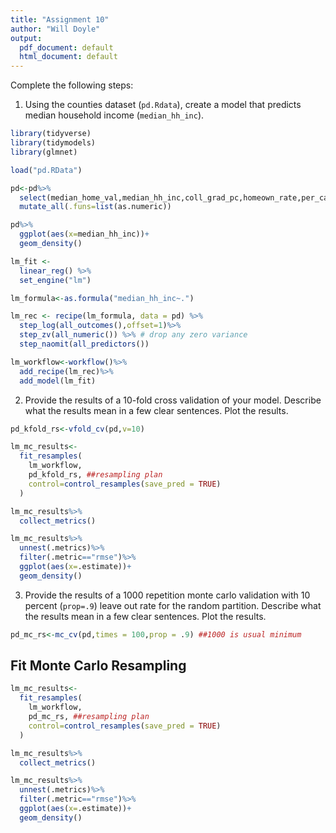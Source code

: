 ---
title: "Assignment 10"
author: "Will Doyle"
output:
  pdf_document: default
  html_document: default
---

Complete the following steps:

1. Using the counties dataset (`pd.Rdata`), create a model that predicts median household income (`median_hh_inc`).
```{r}
library(tidyverse)
library(tidymodels)
library(glmnet)
```

```{r}
load("pd.RData")

pd<-pd%>%
  select(median_home_val,median_hh_inc,coll_grad_pc,homeown_rate,per_capita_inc,pop65p,retail_percap)%>%
  mutate_all(.funs=list(as.numeric))
```

```{r}
pd%>%
  ggplot(aes(x=median_hh_inc))+
  geom_density()

```

```{r}
lm_fit <- 
  linear_reg() %>% 
  set_engine("lm")
```

```{r}
lm_formula<-as.formula("median_hh_inc~.")
```

```{r}
lm_rec <- recipe(lm_formula, data = pd) %>%
  step_log(all_outcomes(),offset=1)%>%
  step_zv(all_numeric()) %>% # drop any zero variance
  step_naomit(all_predictors())
```

```{r}
lm_workflow<-workflow()%>%
  add_recipe(lm_rec)%>%
  add_model(lm_fit)
```


2. Provide the results of a 10-fold cross validation of your model. Describe what the results mean in a few clear sentences. Plot the results. 

```{r}
pd_kfold_rs<-vfold_cv(pd,v=10)
```

```{r}
lm_mc_results<-
  fit_resamples(
    lm_workflow,
    pd_kfold_rs, ##resampling plan
    control=control_resamples(save_pred = TRUE)
  )
```


```{r}
lm_mc_results%>%
  collect_metrics()
```

```{r}
lm_mc_results%>%
  unnest(.metrics)%>%
  filter(.metric=="rmse")%>%
  ggplot(aes(x=.estimate))+
  geom_density()
```


3. Provide the results of a 1000 repetition monte carlo validation with 10 percent (`prop=.9`) leave out rate for the random partition. Describe what the results mean in a few clear sentences. Plot the results. 

```{r}
pd_mc_rs<-mc_cv(pd,times = 100,prop = .9) ##1000 is usual minimum
```


## Fit Monte Carlo Resampling
```{r}
lm_mc_results<-
  fit_resamples(
    lm_workflow,
    pd_mc_rs, ##resampling plan
    control=control_resamples(save_pred = TRUE)
  )
```



```{r}
lm_mc_results%>%
  collect_metrics()
```

```{r}
lm_mc_results%>%
  unnest(.metrics)%>%
  filter(.metric=="rmse")%>%
  ggplot(aes(x=.estimate))+
  geom_density()
```




